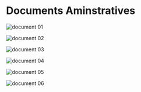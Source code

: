 # Documents Aminstratives


<Download/>


![document 01](/documents-adminstratives/document-01.jpeg)

![document 02](/documents-adminstratives/document-02.jpeg)

![document 03](/documents-adminstratives/document-03.jpeg)

![document 04](/documents-adminstratives/document-04.jpeg)

![document 05](/documents-adminstratives/document-05.jpeg)

![document 06](/documents-adminstratives/document-06.jpeg)

